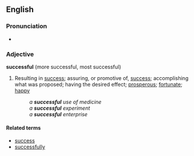 ==English==
===Pronunciation===
*{{audio|en-us-successful.ogg|Audio (US)}}

===Adjective===
'''successful''' (more successful, most successful)
#Resulting in [[success]]; assuring, or promotive of, [[success]]; accomplishing what was proposed; having the desired effect; [[prosperous]]; [[fortunate]]; [[happy]]
#:''a '''successful''' use of medicine''
#:''a '''successful''' experiment''
#:''a '''successful''' enterprise''

====Related terms====
*[[success]]
*[[successfully]]